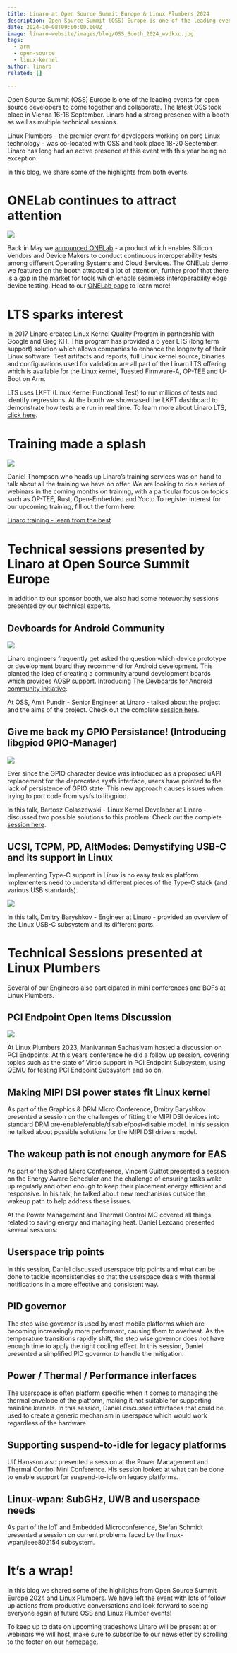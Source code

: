 ```yaml
---
title: Linaro at Open Source Summit Europe & Linux Plumbers 2024
description: Open Source Summit (OSS) Europe is one of the leading events for open source developers to come together and collaborate. The latest OSS took place in Vienna 16-18 September. Linaro had a strong presence with a booth as well as multiple technical sessions.
date: 2024-10-08T09:00:00.000Z
image: linaro-website/images/blog/OSS_Booth_2024_wvdkxc.jpg
tags:
  - arm
  - open-source
  - linux-kernel
author: linaro
related: []

---
```


Open Source Summit (OSS) Europe is one of the leading events for open source developers to come together and collaborate. The latest OSS took place in Vienna 16-18 September. Linaro had a strong presence with a booth as well as multiple technical sessions. 

Linux Plumbers - the premier event for developers working on core Linux technology - was co-located with OSS and took place 18-20 September. Linaro has long had an active presence at this event with this year being no exception.

In this blog, we share some of the highlights from both events. 

# ONELab continues to attract attention

![](/linaro-website/images/blog/image4_dtsrnk.jpg)

Back in May we [announced ONELab](https://www.linaro.org/news/linaro-unveils-onelab-at-connect-revolutionizing-edge-compute-interoperability-testing/) - a product which enables Silicon Vendors and Device Makers to conduct continuous interoperability tests among different Operating Systems and Cloud Services. The ONELab demo we featured on the booth attracted a lot of attention, further proof that there is a gap in the market for tools which enable seamless interoperability edge device testing.  Head to our [ONELab page](https://www.linaro.org/solutions/onelab) to learn more! 

# LTS sparks interest

In 2017 Linaro created Linux Kernel Quality Program in partnership with Google and Greg KH. This program has provided a 6 year LTS (long term support) solution which allows companies to enhance the longevity of their Linux software. Test artifacts and reports, full Linux kernel source, binaries and configurations used for validation are all part of the Linaro LTS offering which is available for the Linux kernel, Tuested Firmware-A, OP-TEE and U-Boot on Arm. 

LTS uses LKFT (Linux Kernel Functional Test) to run millions of tests and identify regressions. At the booth we showcased the LKFT dashboard to demonstrate how tests are run in real time. To learn more about Linaro LTS, [click here](https://www.linaro.org/solutions/lts). 

# Training made a splash

![](/linaro-website/images/blog/image3_kjzvpj.jpg)

Daniel Thompson who heads up Linaro’s training services was on hand to talk about all the training we have on offer. We are looking to do a series of webinars in the coming months on training, with a particular focus on topics such as OP-TEE, Rust, Open-Embedded and Yocto.To register interest for our upcoming training, fill out the form here:

[Linaro training - learn from the best](https://docs.google.com/forms/d/e/1FAIpQLSfBRyDU7QArVYIQQAT54c3cvwJRqJC-FM2_7cokV57f-OSX4g/viewform)

# Technical sessions presented by Linaro at Open Source Summit Europe 

In addition to our sponsor booth, we also had some noteworthy sessions presented by our technical experts. 

## Devboards for Android Community 

![](/linaro-website/images/blog/image5_lsb9dm.jpg)

Linaro engineers frequently get asked the question which device prototype or development board they recommend for Android development. This planted the idea of creating a community around development boards which provides AOSP support. Introducing [The Devboards for Android community initiative](https://devboardsforandroid.linaro.org/en/latest/). 

At OSS, Amit Pundir - Senior Engineer at Linaro - talked about the project and the aims of the project. Check out the complete [session here](https://www.youtube.com/watch?v=Dgy6jJC4irA&list=PLbzoR-pLrL6rC7SpO7MJCZm22Qp5ns3p-&index=181). 

## Give me back my GPIO Persistance! (Introducing libgpiod GPIO-Manager)

![](/linaro-website/images/blog/image1_ekzt0w.jpg)

Ever since the GPIO character device was introduced as a proposed uAPI replacement for the deprecated sysfs interface, users have pointed to the lack of persistence of GPIO state. This new approach causes issues when trying to port code from sysfs to libgpiod. 

In this talk, Bartosz Golaszewski - Linux Kernel Developer at Linaro - discussed two possible solutions to this problem. Check out the complete [session here](https://www.youtube.com/watch?v=tUFcWVwyzQg&list=PLbzoR-pLrL6rC7SpO7MJCZm22Qp5ns3p-&index=116). 

## UCSI, TCPM, PD, AltModes: Demystifying USB-C and its support in Linux 

Implementing Type-C support in Linux is no easy task as platform implementers need to understand different pieces of the Type-C stack (and various USB standards). 

![](/linaro-website/images/blog/image2_rletmx.jpg)

In this talk, Dmitry Baryshkov - Engineer at Linaro - provided an overview of the Linux USB-C subsystem and its different parts. 

# Technical Sessions presented at Linux Plumbers

Several of our Engineers also participated in mini conferences and BOFs at Linux Plumbers. 

## PCI Endpoint Open Items Discussion

![](/linaro-website/images/blog/image6_spiq60.jpg)

At Linux Plumbers 2023, Manivannan Sadhasivam hosted a discussion on PCI Endpoints. At this years conference he did a follow up session, covering topics such as the state of Virtio support in PCI Endpoint Subsystem, using QEMU for testing PCI Endpoint Subsystem and so on. 

## Making MIPI DSI power states fit Linux kernel

As part of the Graphics & DRM Micro Conference, Dmitry Baryshkov presented a session on the challenges of fitting the MIPI DSI devices into standard DRM pre-enable/enable/disable/post-disable model. In his session he talked about possible solutions for the MIPI DSI drivers model. 

## The wakeup path is not enough anymore for EAS

As part of the Sched Micro Conference, Vincent Guittot presented a session on the Energy Aware Scheduler and the challenge of ensuring tasks wake up regularly and often enough to keep their placement energy efficient and responsive. In his talk, he talked about new mechanisms outside the wakeup path to help address these issues.

At the Power Management and Thermal Control MC covered all things related to saving energy and managing heat. Daniel Lezcano presented several sessions:

## Userspace trip points

In this session, Daniel discussed userspace trip points and what can be done to tackle inconsistencies so that the userspace deals with thermal notifications in a more effective and consistent way. 

## PID governor

The step wise governor is used by most mobile platforms which are becoming increasingly more performant, causing them to overheat. As the temperature transitions rapidly shift, the step wise governor does not have enough time to apply the right cooling effect. In this session, Daniel presented a simplified PID governor to handle the mitigation. 

## Power / Thermal / Performance interfaces

The userspace is often platform specific when it comes to managing the thermal envelope of the platform, making it not suitable for supporting mainline kernels. In this session, Daniel discussed interfaces that could be used to create a generic mechanism in userspace which would work regardless of the hardware.

## Supporting suspend-to-idle for legacy platforms

Ulf Hansson also presented a session at the Power Management and Thermal Confrol Mini Conference. His session looked at what can be done to enable support for suspend-to-idle on legacy platforms. 

## Linux-wpan: SubGHz, UWB and userspace needs

As part of the IoT and Embedded Microconference, Stefan Schmidt presented a session on current problems faced by the linux-wpan/ieee802154 subsystem. 

# It’s a wrap!

In this blog we shared some of the highlights from Open Source Summit Europe 2024 and Linux Plumbers. We have left the event with lots of follow up actions from productive conversations and look forward to seeing everyone again at future OSS and Linux Plumber events! 

To keep up to date on upcoming tradeshows Linaro will be present at or webinars we will host, make sure to subscribe to our newsletter by scrolling to the footer on our [homepage](https://www.linaro.org/).
